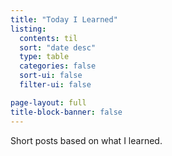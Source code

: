 ```yaml
---
title: "Today I Learned"
listing:
  contents: til
  sort: "date desc"
  type: table
  categories: false
  sort-ui: false
  filter-ui: false

page-layout: full
title-block-banner: false
---
```


Short posts based on what I learned.
